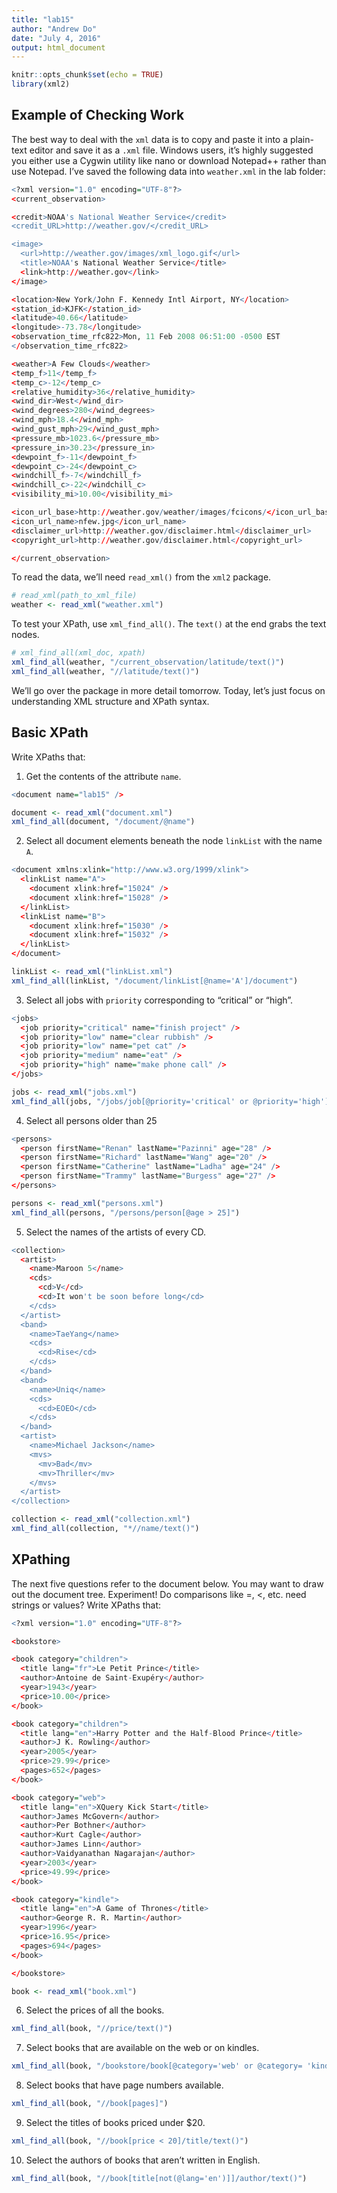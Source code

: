 ```yaml
---
title: "lab15"
author: "Andrew Do"
date: "July 4, 2016"
output: html_document
---
```


```r
knitr::opts_chunk$set(echo = TRUE)
library(xml2)
```

## Example of Checking Work
The best way to deal with the `xml` data is to copy and paste it into a plain-text editor and save it as a `.xml` file.  Windows users, it's highly suggested you either use a Cygwin utility like nano or download Notepad++ rather than use Notepad.  I've saved the following data into `weather.xml` in the lab folder:

```r
<?xml version="1.0" encoding="UTF-8"?>
<current_observation>

<credit>NOAA's National Weather Service</credit>
<credit_URL>http://weather.gov/</credit_URL>

<image>
  <url>http://weather.gov/images/xml_logo.gif</url>
  <title>NOAA's National Weather Service</title>
  <link>http://weather.gov</link>
</image>

<location>New York/John F. Kennedy Intl Airport, NY</location>
<station_id>KJFK</station_id>
<latitude>40.66</latitude>
<longitude>-73.78</longitude>
<observation_time_rfc822>Mon, 11 Feb 2008 06:51:00 -0500 EST
</observation_time_rfc822>

<weather>A Few Clouds</weather>
<temp_f>11</temp_f>
<temp_c>-12</temp_c>
<relative_humidity>36</relative_humidity>
<wind_dir>West</wind_dir>
<wind_degrees>280</wind_degrees>
<wind_mph>18.4</wind_mph>
<wind_gust_mph>29</wind_gust_mph>
<pressure_mb>1023.6</pressure_mb>
<pressure_in>30.23</pressure_in>
<dewpoint_f>-11</dewpoint_f>
<dewpoint_c>-24</dewpoint_c>
<windchill_f>-7</windchill_f>
<windchill_c>-22</windchill_c>
<visibility_mi>10.00</visibility_mi>

<icon_url_base>http://weather.gov/weather/images/fcicons/</icon_url_base>
<icon_url_name>nfew.jpg</icon_url_name>
<disclaimer_url>http://weather.gov/disclaimer.html</disclaimer_url>
<copyright_url>http://weather.gov/disclaimer.html</copyright_url>

</current_observation>
```

To read the data, we'll need `read_xml()` from the `xml2` package.
```r
# read_xml(path_to_xml_file)
weather <- read_xml("weather.xml")
```

To test your XPath, use `xml_find_all()`.  The `text()` at the end grabs the text nodes.
```r
# xml_find_all(xml_doc, xpath)
xml_find_all(weather, "/current_observation/latitude/text()")
xml_find_all(weather, "//latitude/text()")
```

We'll go over the package in more detail tomorrow.  Today, let's just focus on understanding XML structure and XPath syntax.

## Basic XPath

Write XPaths that:

1. Get the contents of the attribute `name`.
```r
<document name="lab15" />
```

```r
document <- read_xml("document.xml")
xml_find_all(document, "/document/@name")
```

2. Select all document elements beneath the node `linkList` with the name `A`.
```r
<document xmlns:xlink="http://www.w3.org/1999/xlink">
  <linkList name="A">
    <document xlink:href="15024" />
    <document xlink:href="15028" />
  </linkList>
  <linkList name="B">
    <document xlink:href="15030" />
    <document xlink:href="15032" />
  </linkList>
</document>
```

```r
linkList <- read_xml("linkList.xml")
xml_find_all(linkList, "/document/linkList[@name='A']/document")
```

3. Select all jobs with `priority` corresponding to "critical" or "high".
```r
<jobs>
  <job priority="critical" name="finish project" />
  <job priority="low" name="clear rubbish" />
  <job priority="low" name="pet cat" />
  <job priority="medium" name="eat" />
  <job priority="high" name="make phone call" />
</jobs>
```

```r
jobs <- read_xml("jobs.xml")
xml_find_all(jobs, "/jobs/job[@priority='critical' or @priority='high']/@name")
```

4. Select all persons older than 25
```r
<persons>
  <person firstName="Renan" lastName="Pazinni" age="28" />
  <person firstName="Richard" lastName="Wang" age="20" />
  <person firstName="Catherine" lastName="Ladha" age="24" />
  <person firstName="Trammy" lastName="Burgess" age="27" />
</persons>
```

```r
persons <- read_xml("persons.xml")
xml_find_all(persons, "/persons/person[@age > 25]")
```

5. Select the names of the artists of every CD.

```r
<collection>
  <artist>
    <name>Maroon 5</name>
    <cds>
      <cd>V</cd>
      <cd>It won't be soon before long</cd>
    </cds>
  </artist>
  <band>
    <name>TaeYang</name>
    <cds>
      <cd>Rise</cd>
    </cds>
  </band>
  <band>
    <name>Uniq</name>
    <cds>
      <cd>EOEO</cd>
    </cds>
  </band>
  <artist>
    <name>Michael Jackson</name>
    <mvs>
      <mv>Bad</mv>
      <mv>Thriller</mv>
    </mvs>
  </artist>
</collection>
```

```r
collection <- read_xml("collection.xml")
xml_find_all(collection, "*//name/text()")
```
## XPathing

The next five questions refer to the document below.  You may want to draw out the document tree.  Experiment! Do comparisons like =, <, etc. need strings or values? Write XPaths that:

```r
<?xml version="1.0" encoding="UTF-8"?>

<bookstore>

<book category="children">
  <title lang="fr">Le Petit Prince</title>
  <author>Antoine de Saint-Exupéry</author>
  <year>1943</year>
  <price>10.00</price>
</book>

<book category="children">
  <title lang="en">Harry Potter and the Half-Blood Prince</title>
  <author>J K. Rowling</author>
  <year>2005</year>
  <price>29.99</price>
  <pages>652</pages>
</book>

<book category="web">
  <title lang="en">XQuery Kick Start</title>
  <author>James McGovern</author>
  <author>Per Bothner</author>
  <author>Kurt Cagle</author>
  <author>James Linn</author>
  <author>Vaidyanathan Nagarajan</author>
  <year>2003</year>
  <price>49.99</price>
</book>

<book category="kindle">
  <title lang="en">A Game of Thrones</title>
  <author>George R. R. Martin</author>
  <year>1996</year>
  <price>16.95</price>
  <pages>694</pages>
</book>

</bookstore>
```

```r
book <- read_xml("book.xml")
```

6.  Select the prices of all the books.
```r
xml_find_all(book, "//price/text()")
```
7.  Select books that are available on the web or on kindles.
```r
xml_find_all(book, "/bookstore/book[@category='web' or @category= 'kindle']")
```
8.  Select books that have page numbers available.
```r
xml_find_all(book, "//book[pages]")
```  
9.  Select the titles of books priced under $20.
```r
xml_find_all(book, "//book[price < 20]/title/text()")
```
10. Select the authors of books that aren't written in English.
```r
xml_find_all(book, "//book[title[not(@lang='en')]]/author/text()")
```
